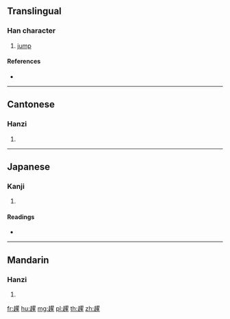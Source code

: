 {{character info/new}}
==Translingual==

===Han character===
{{Han char|rn=156|rad=走|as=14|sn=21|four=47801|canj=GOSMG}}

# [[jump]]

====References====
* {{Han ref|kx=1220.420|dkj=37334|dj=1692.040|hdz=53503.050|uh=8DAF|ud=36271|bh=F654|bd=63060}}

----

==Cantonese==

===Hanzi===
{{yue-hanzi|jyut=|y=tik1}}

# {{defn|lang=yue|sort=走14}}

----

==Japanese==

===Kanji===
{{ja-kanji|grade=|rs=走14}}

# {{defn|lang=ja|sort=走14}}

====Readings====
* {{ja-readings|on=[[かん]] (kan)|kun=[[さけぶ]] (sakebu)|nanori=}}

----

==Mandarin==

===Hanzi===
{{cmn-hanzi|pin=[[tì]] ([[ti4]])|wg=t'i<sup>4</sup>}}

# {{defn|lang=cmn|sort=走14}}

[[fr:趯]]
[[hu:趯]]
[[mg:趯]]
[[pl:趯]]
[[th:趯]]
[[zh:趯]]